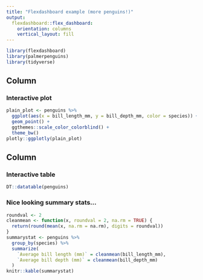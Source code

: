 ```yaml
---
title: "Flexdashboard example (more penguins!)"
output:
  flexdashboard::flex_dashboard:
    orientation: columns
    vertical_layout: fill
---
```



```r
library(flexdashboard)
library(palmerpenguins)
library(tidyverse)
```

Column {data-width=400}
-----------------------------------------------------------------------

### Interactive plot

```r
plain_plot <- penguins %>%
  ggplot(aes(x = bill_length_mm, y = bill_depth_mm, color = species)) +
  geom_point() +
  ggthemes::scale_color_colorblind() +
  theme_bw()
plotly::ggplotly(plain_plot)
```

Column {data-width=300}
-----------------------------------------------------------------------

### Interactive table

```r
DT::datatable(penguins)
```

### Nice looking summary stats...

```r
roundval <- 2
cleanmean <- function(x, roundval = 2, na.rm = TRUE) {
  return(round(mean(x, na.rm = na.rm), digits = roundval))
}
summarystat <- penguins %>%
  group_by(species) %>%
  summarize(
    `Average bill length (mm)` = cleanmean(bill_length_mm),
    `Average bill depth (mm)` = cleanmean(bill_depth_mm)
  )
knitr::kable(summarystat)
```
